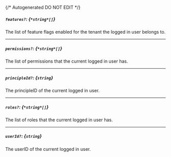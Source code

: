 {/* Autogenerated DO NOT EDIT  */}
##### `features?`: *{`*string*[]`}*
The list of feature flags enabled for the tenant the logged in user belongs to.

---
##### `permissions?`: *{`*string*[]`}*
The list of permissions that the current logged in user has.

---
##### `principleId?`: *{`string`}*
The principleID of the current logged in user.

---
##### `roles?`: *{`*string*[]`}*
The list of roles that the current logged in user has.

---
##### `userId?`: *{`string`}*
The userID of the current logged in user.

